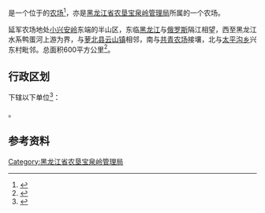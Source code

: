 {{中国乡级行政区|23/04/21/504/000
|行政区全称           = {{PAGENAMEBASE}}
|上级行政区           = [[黑龙江省农垦宝泉岭管理局|黑龙江省农垦宝泉岭管理局]]
}}

'''{{PAGENAMEBASE}}'''是一个位于{{PRC admin/fullname|23/04/21/504/000|3}}的[[农场|农场]]<ref>{{PRC admin/ref sgc|{{PRC admin/parent|23/04/21/504/000}}}}</ref>，亦是[[黑龙江省农垦宝泉岭管理局|黑龙江省农垦宝泉岭管理局]]所属的一个农场。

延军农场地处[[小兴安岭|小兴安岭]]东端的半山区，东临[[黑龙江|黑龙江]]与[[俄罗斯|俄罗斯]]隔江相望，西至黑龙江水系鸭蛋河上游为界，与[[萝北县|萝北县]][[云山镇_(萝北县)|云山镇]]相邻，南与[[共青农场|共青农场]]接壤，北与[[太平沟乡|太平沟乡]]兴东村毗邻。总面积600平方公里<ref>{{cite web |title=延军农场 |url=http://zw.chinabdh.com/yjfarm/index.jhtml |website=黑龙江省农垦总局 }}{{Dead link}}</ref>。

== 行政区划 ==
{{PAGENAMEBASE}}下辖以下单位<ref>{{PRC admin/ref sgc|23/04/21/504/000}}</ref>：

{{PRC admin/children|23/04/21/504/000}}。

== 参考资料 ==
{{reflist}}

{{黑龙江行政区划小作品}}
{{PRC admin/navcat|23/04/21/504/000}}
{{黑龙江省农垦总局}}

[[Category:黑龙江省农垦宝泉岭管理局|Category:黑龙江省农垦宝泉岭管理局]]